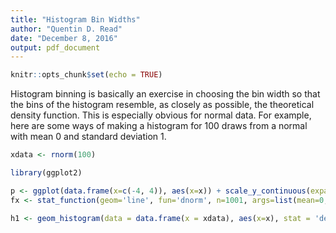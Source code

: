 ```yaml
---
title: "Histogram Bin Widths"
author: "Quentin D. Read"
date: "December 8, 2016"
output: pdf_document
---
```


```r
knitr::opts_chunk$set(echo = TRUE)
```

Histogram binning is basically an exercise in choosing the bin width so that the bins of the histogram resemble, as closely as possible, the theoretical density function. This is especially obvious for normal data. For example, here are some ways of making a histogram for 100 draws from a normal with mean 0 and standard deviation 1.

```r
xdata <- rnorm(100)

library(ggplot2)

p <- ggplot(data.frame(x=c(-4, 4)), aes(x=x)) + scale_y_continuous(expand = c(0,0), limits = c(0, 0.42)) + theme_bw() + theme(panel.grid = element_blank())
fx <- stat_function(geom='line', fun='dnorm', n=1001, args=list(mean=0,sd=1), size = 2, color = 'red')

h1 <- geom_histogram(data = data.frame(x = xdata), aes(x=x), stat = 'density', binwidth=1)

```